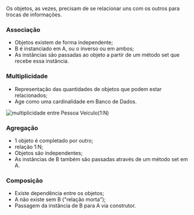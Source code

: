 






Os objetos, as vezes, precisam de se relacionar uns com os outros para
trocas de informações.








### Associação

-   Objetos existem de forma independente;
-   B é instanciado em A, ou o inverso ou em ambos;
-   As instâncias são passadas ao objeto a partir de um método set que
    recebe essa instância.








### Multiplicidade

-   Representação das quantidades de objetos que podem estar
    relacionados;
-   Age como uma cardinalidade em Banco de Dados.

![multiplicidade entre Pessoa Veículo(1:N)](/image/image_188.png)








### Agregação

-   1 objeto é completado por outro;
-   relação 1:N;
-   Objetos são independentes;
-   As instâncias de B também são passadas através de um método set em
    A.








### Composição

-   Existe dependência entre os objetos;
-   A não existe sem B ("relação morta");
-   Passagem da instância de B para A via construtor.


